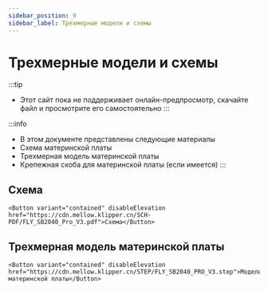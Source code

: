 ```yaml
---
sidebar_position: 9
sidebar_label: Трехмерные модели и схемы
---
```




# Трехмерные модели и схемы


:::tip
* Этот сайт пока не поддерживает онлайн-предпросмотр, скачайте файл и просмотрите его самостоятельно
:::

:::info
* В этом документе представлены следующие материалы
* Схема материнской платы
* Трехмерная модель материнской платы
* Крепежная скоба для материнской платы (если имеется)
:::

## Схема

    <Button variant="contained" disableElevation href="https://cdn.mellow.klipper.cn/SCH-PDF/FLY_SB2040_Pro_V3.pdf">Схема</Button>


## Трехмерная модель материнской платы

    <Button variant="contained" disableElevation href="https://cdn.mellow.klipper.cn/STEP/FLY_SB2040_PRO_V3.step">Модель материнской платы</Button>
